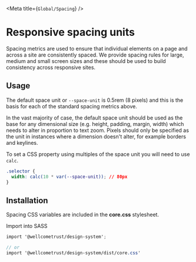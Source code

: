 

<Meta title={`Global/Spacing`} />

# Responsive spacing units

Spacing metrics are used to ensure that individual elements on a page and across a site are consistently spaced. We provide spacing rules for large, medium and small screen sizes and these should be used to build consistency across responsive sites.

<SpacingBlocks />

## Usage
The default space unit or `--space-unit` is 0.5rem (8 pixels) and this is the basis for each of the standard spacing metrics above.

In the vast majority of case, the default space unit should be used as the base for any dimensional size (e.g. height, padding, margin, width) which needs to alter in proportion to text zoom. Pixels should only be specified as the unit in instances where a dimension doesn't alter, for example borders and keylines.

To set a CSS property using multiples of the space unit you will need to use `calc`.

```css
.selector {
  width: calc(10 * var(--space-unit)); // 80px
}

```

## Installation

Spacing CSS variables are included in the **core.css** stylesheet.

Import into SASS

```scss
import '@wellcometrust/design-system';

// or 
import '@wellcometrust/design-system/dist/core.css'
```

